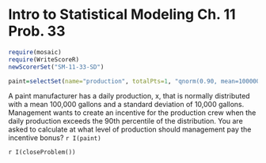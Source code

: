 Intro to Statistical Modeling Ch. 11 Prob. 33
========================================================
```r
require(mosaic)
require(WriteScoreR)
newScorerSet("SM-11-33-SD")
```

```r
paint=selectSet(name="production", totalPts=1, "qnorm(0.90, mean=100000, sd=10000)"=TRUE, "pnorm(0.90, mean=100000, sd=10000)"=FALSE, "qbinom(10000, size=100000, prob=0.9)"=FALSE, "dnorm(0.90, mean=100000, sd=10000)"=FALSE)
```
A paint manufacturer has a daily production, x, that is normally distributed with a mean 100,000 gallons and a standard deviation of 10,000 gallons. Management wants to create an incentive for the production crew when the daily production exceeds the 90th percentile of the distribution. You are asked to calculate at what level of production should management pay the incentive bonus? `r I(paint)`

`r I(closeProblem())`